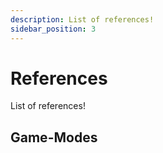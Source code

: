 ```yaml
---
description: List of references!
sidebar_position: 3
---
```


# References

List of references!



## Game-Modes

<div class="card-links">

<CardLink
	title="Homepage"
	description="Welcome to the homepage of Multiconsult"
	image_src="https://emilweb.no/wp-content/uploads/2017/01/multiconsult-logo-768x384.jpg"
	href="https://www.multiconsultgroup.com/"
/>

</div>